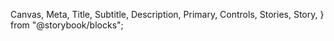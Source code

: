   Canvas,
  Meta,
  Title,
  Subtitle,
  Description,
  Primary,
  Controls,
  Stories,
  Story,
} from "@storybook/blocks";


<Meta of={TabsStories} />
<Title />

`import {Tabs} from @nds_core/nds/common`

<Controls />

### Usage criteria

Use `Tabs` according to props data
Note that the `copy` prop must be provided at all times for the correct accessible text.

<Canvas of={TabsStories.MinimalUsage} />

#### Multiline Labels

If the labels are long, particularly in French, you can use the optional `wrapLabels` prop to limit the maximum width of labels to 144px, wrapping as necessary. It is recommended that labels are 35 characters or fewer.

<Canvas of={TabsStories.Multiline} />